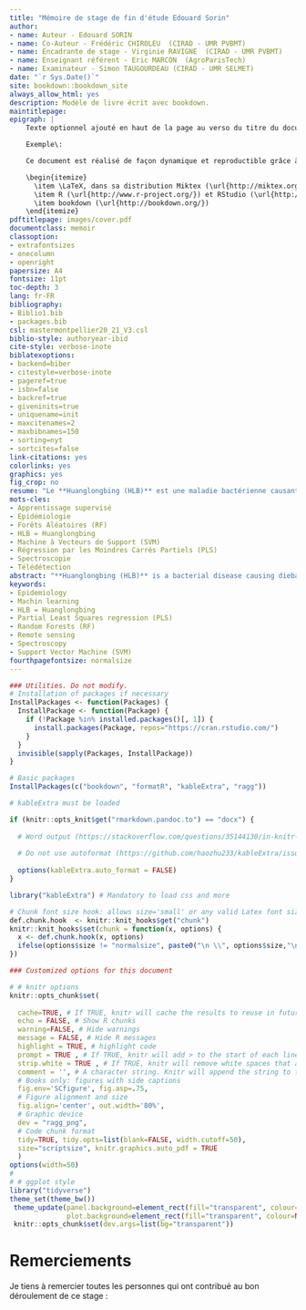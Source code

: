 ```yaml
--- 
title: "Mémoire de stage de fin d'étude Edouard Sorin"
author:
- name: Auteur - Edouard SORIN
- name: Co-Auteur - Frédéric CHIROLEU  (CIRAD - UMR PVBMT)
- name: Encadrante de stage - Virginie RAVIGNE  (CIRAD - UMR PVBMT)
- name: Enseignant référent - Eric MARCON  (AgroParisTech)
- name: Examinateur - Simon TAUGOURDEAU (CIRAD - UMR SELMET)
date: "`r Sys.Date()`"
site: bookdown::bookdown_site
always_allow_html: yes
description: Modèle de livre écrit avec bookdown.
maintitlepage:
epigraph: |
    Texte optionnel ajouté en haut de la page au verso du titre du document.

    Exemple\:

    Ce document est réalisé de façon dynamique et reproductible grâce à:

    \begin{itemize}
      \item \LaTeX, dans sa distribution Miktex (\url{http://miktex.org/}) et la classe memoir (\url{http://www.ctan.org/pkg/memoir}).
      \item R (\url{http://www.r-project.org/}) et RStudio (\url{http://www.rstudio.com/})
      \item bookdown (\url{http://bookdown.org/})
    \end{itemize}
pdftitlepage: images/cover.pdf
documentclass: memoir
classoption:
- extrafontsizes
- onecolumn
- openright
papersize: A4
fontsize: 11pt
toc-depth: 3
lang: fr-FR
bibliography:
- Biblio1.bib
- packages.bib
csl: mastermontpellier20_21_V3.csl
biblio-style: authoryear-ibid
cite-style: verbose-inote
biblatexoptions:
- backend=biber
- citestyle=verbose-inote
- pageref=true
- isbn=false
- backref=true
- giveninits=true
- uniquename=init
- maxcitenames=2
- maxbibnames=150
- sorting=nyt
- sortcites=false
link-citations: yes
colorlinks: yes
graphics: yes
fig_crop: no
resume: "Le **Huanglongbing (HLB)** est une maladie bactérienne causant le dépérissement des agrumes. Il y a une résurgence de cette maladie sur l’île de la Réunion depuis 2012, ce qui menace les vergers d’agrumes. Les techniques de détections classiques de surveillance de la maladie par PCR sont coûteuses, longues et ne peuvent pas être réalisées à grande échelle. C’est dans ce contexte qu’intervient la technologie de l’analyse par **imagerie spectrale**. Cette technologie se base sur l’analyse de la signature spectrale qu’émet un support en réponse à une exposition lumineuse. Cette méthode est non destructive pour le support traité, en plus d’être relativement peu coûteuse par rapport à la surface couverte. S'ajoute à cela un traitement des données d'imagerie spectrales par **apprentissage supervisé** dans le but de prédire le statut des arbres vis à vis de la maladie au sein des parcelles d'agrumes. Ce travail vise donc à améliorer la surveillance et la gestion de cette maladie en créant un modèle en apprentissage supervisé basé sur l'imagerie spectrale. Ce modèle est prometteur avec une qualité de la prédiction (Accuracy) de 92.6% pour la méthode des Moindres Carrés Partiels (PLS) sur une base d'apprentissage de 8400 spectres de réflectance.\n"
mots-cles:
- Apprentissage supervisé
- Epidémiologie
- Forêts Aléatoires (RF)
- HLB = Huanglongbing
- Machine à Vecteurs de Support (SVM)
- Régression par les Moindres Carrés Partiels (PLS)
- Spectroscopie
- Télédétection
abstract: "**Huanglongbing (HLB)** is a bacterial disease causing dieback of citrus trees. There has been a resurgence of this disease on Reunion Island since 2012, which threatens citrus orchards. The conventional detection techniques for disease surveillance by PCR are expensive, time consuming and cannot be carried out on a large scale. This is where the technology of **spectral imaging** analysis comes in. This technology is based on the analysis of the spectral signature that a medium emits in response to light exposure. This method is non-destructive for the treated substrate, in addition to being relatively inexpensive compared to the surface covered. In addition, there is processing of spectral imaging data by **machine learning** in order to predict the status of trees with regard to disease within citrus plots. This work therefore aims to improve the surveillance and management of this disease by creating a supervised learning model based on spectral imaging. This model is promising with a prediction quality (Accuracy) of 92.6% for the Partial Least Squares (PLS) method on a training base of 8400 reflectance spectra.\n"
keywords:
- Epidemiology
- Machin learning
- HLB = Huanglongbing
- Partial Least Squares regression (PLS) 
- Random Forests (RF)
- Remote sensing
- Spectroscopy
- Support Vector Machine (SVM)
fourthpagefontsize: normalsize
---
```


<!-- Commande nécessaire pour la copie de l'icône "Essentiel" en HTML--> 
<img src="images/Essentiel.png" alt="image" hidden/>

```r
### Utilities. Do not modify.
# Installation of packages if necessary
InstallPackages <- function(Packages) {
  InstallPackage <- function(Package) {
    if (!Package %in% installed.packages()[, 1]) {
      install.packages(Package, repos="https://cran.rstudio.com/")
    }
  }
  invisible(sapply(Packages, InstallPackage))
}

# Basic packages
InstallPackages(c("bookdown", "formatR", "kableExtra", "ragg"))

# kableExtra must be loaded 

if (knitr::opts_knit$get("rmarkdown.pandoc.to") == "docx") {
  
  # Word output (https://stackoverflow.com/questions/35144130/in-knitr-how-can-i-test-for-if-the-output-will-be-pdf-or-word)
  
  # Do not use autoformat (https://github.com/haozhu233/kableExtra/issues/308)
  
  options(kableExtra.auto_format = FALSE)
}

library("kableExtra") # Mandatory to load css and more

# Chunk font size hook: allows size='small' or any valid Latex font size in chunk options
def.chunk.hook  <- knitr::knit_hooks$get("chunk")
knitr::knit_hooks$set(chunk = function(x, options) {
  x <- def.chunk.hook(x, options)
  ifelse(options$size != "normalsize", paste0("\n \\", options$size,"\n\n", x, "\n\n \\normalsize"), x)
})
```

```r
### Customized options for this document

# # knitr options
knitr::opts_chunk$set(
  
  cache=TRUE, # If TRUE, knitr will cache the results to reuse in future knits. Knitr will reuse the results until the code chunk is altered
  echo = FALSE, # Show R chunks
  warning=FALSE, # Hide warnings
  message = FALSE, # Hide R messages
  highlight = TRUE, # highlight code
  prompt = TRUE , # If TRUE, knitr will add > to the start of each line of code displayed in the final document
  strip.white = TRUE , # If TRUE, knitr will remove white spaces that appear at the beginning or end of a code chunk
  comment = '', # A character string. Knitr will append the string to the start of each line of results in the final document.
  # Books only: figures with side captions
  fig.env='SCfigure', fig.asp=.75,
  # Figure alignment and size
  fig.align='center', out.width='80%',
  # Graphic device
  dev = "ragg_png",
  # Code chunk format
  tidy=TRUE, tidy.opts=list(blank=FALSE, width.cutoff=50),
  size="scriptsize", knitr.graphics.auto_pdf = TRUE
  )
options(width=50)
# 
# # ggplot style
library("tidyverse")
theme_set(theme_bw())
 theme_update(panel.background=element_rect(fill="transparent", colour=NA),
              plot.background=element_rect(fill="transparent", colour=NA))
 knitr::opts_chunk$set(dev.args=list(bg="transparent"))

```

# Remerciements {-}

Je tiens à remercier toutes les personnes qui ont contribué au bon déroulement de ce stage : 

\begin{small}
\begin{itemize}

\item[——] Virginie RAVIGNE, mon encadrante de stage pour son encadrement, sa gentillesse , ses conseils et l'autonomie qu'elle m'a laissée au cours de ce stage afin que je développe mes propres axes de recherche sur cette thématique ;

\item[——] Frédéric CHIROLEU, chercheur en biostatistiques, co-auteur de ce rapport, et Thuy-Trang CAO, pour leur grande aide à la réalisation des scripts R et toutes les choses apprises lors de ces rendez-vous ;

\item[——] Olivier PRUVOST,  pour son aide lors des analyse qPCR et son encadrement au laboratoire ;

\item[——] Karine BOYER, pour m’avoir conseillé et formé aux techniques de laboratoire ;

\item[——] Ismaël HOUILLON, doctorant, pour ses conseils et ses jeux de mots douteux ;

\item[——] Elisa PAYET, technicienne à la FDGDON, pour avoir pris le temps de nous communiquer leurs résultats des détections du HLB et les numéros des agriculteurs ;

\item[——] Raphaël SOLESSE, ainsi que Emmanuel TILLARD, pour leurs conseils, sur le pilotage de drones et la formation à l’utilisation des instruments de mesure de spectrométrie ;

\item[——] Louis-Axel EDOUARD RAMBAUT, pour son aide sur les scripts R et ses discussions pertinentes ;

\item[——] Claire MELOT, stagiaire au CIRAD, pour sa bonne humeur et son aide aux analyses de laboratoire tardives ;

\item[——] Le CIRAD, l’équipe du 3P de Saint-Pierre et en particulier les agents de l’UMR PVBMT (Unité Mixte de 
Recherche Peuplements Végétaux et Bioagresseurs en Milieux Tropicaux) ;

\item[——] Les stagiaires des Kazz pour leur amitié, les mangues et toutes les choses partagées ensemble qui ont rendu ce stage inoubliable !

\end{itemize}
\end{small}

<!-- La commande \mainmatter marque le début du corps du document LaTeX--> 
<!-- Elle ne doit pas être supprimée-->
\mainmatter